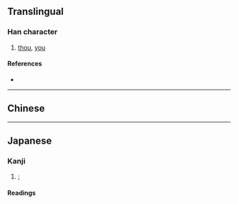 {{also|你}}
{{character info/new}}
==Translingual==

===Han character===
{{Han char|rn=9|rad=人|as=05|sn=7|four=|canj=OOF|ids=⿰亻尒}}

# [[thou]], [[you]]

====References====
* {{Han ref|kx=0096.200|dkj=00470|dj=0205.050|hdz=10136.050|uh=4F31|ud=20273}}

----

==Chinese==
{{zh-see|你|v}}

----

==Japanese==

===Kanji===
{{ja-kanji|grade=|rs=人05}}

# {{l|en|thou}}; {{l|en|you}}

====Readings====
{{ja-readings
|goon=に
|kanon=じ<ぢ
|kun=なんじ-<なんぢ-, しか-り, そ-の, のみ-
}}
